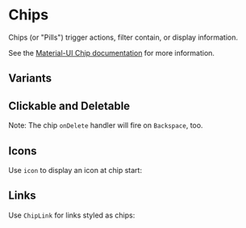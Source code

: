

<Meta of={ChipStories} />

# Chips

Chips (or "Pills") trigger actions, filter contain, or display information.

See the [Material-UI Chip documentation](https://mui.com/components/chips/) for more information.

## Variants
<Canvas of={ChipStories.Variants} />

## Clickable and Deletable
<Canvas of={ChipStories.Buttons} />

Note: The chip `onDelete` handler will fire on `Backspace`, too.

<Canvas of={ChipStories.Deleteable} />

## Icons
Use `icon` to display an icon at chip start:

<Canvas of={ChipStories.Icons} />

## Links

Use `ChipLink` for links styled as chips:

<Canvas of={ChipStories.Links} />
